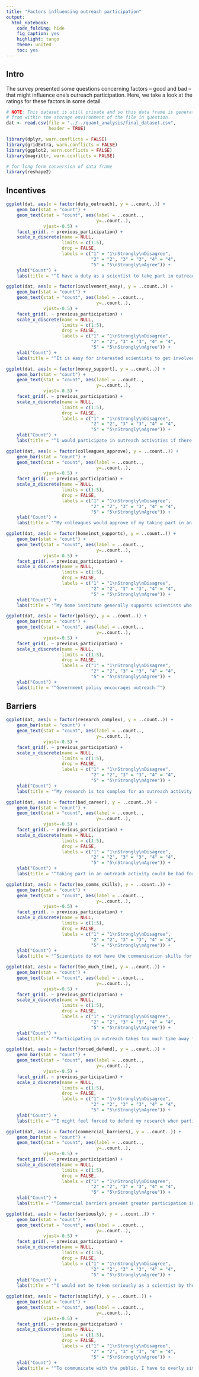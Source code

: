 ```yaml
---
title: "Factors influencing outreach participation"
output: 
  html_notebook: 
    code_folding: hide
    fig_caption: yes
    highlight: tango
    theme: united
    toc: yes
---
```


## Intro

The survey presented some questions concerning factors -- good and bad -- that might influence one's outreach participation.
Here, we take a look at the ratings for these factors in some detail.

```r
# NOTE: This dataset is still private and so this data frame is generated
# from within the storage environment of the file in question.
dat <- read.csv(file = "../../quant_analysis/final_dataset.csv", 
                header = TRUE)

library(dplyr, warn.conflicts = FALSE)
library(gridExtra, warn.conflicts = FALSE)
library(ggplot2, warn.conflicts = FALSE)
library(magrittr, warn.conflicts = FALSE)

# for long form conversion of data frame
library(reshape2)
```

## Incentives

```r
ggplot(dat, aes(x = factor(duty_outreach), y = ..count..)) + 
    geom_bar(stat = "count") + 
    geom_text(stat = "count", aes(label = ..count.., 
                                  y=..count..), 
              vjust=-0.5) + 
    facet_grid(. ~ previous_participation) + 
    scale_x_discrete(name = NULL, 
                     limits = c(1:5), 
                     drop = FALSE, 
                     labels = c("1" = "1\nStrongly\nDisagree",
                                "2" = "2", "3" = "3", "4" = "4", 
                                "5" = "5\nStrongly\nAgree")) + 
    ylab("Count") + 
    labs(title = "“I have a duty as a scientist to take part in outreach activities.”")
```

```r
ggplot(dat, aes(x = factor(involvement_easy), y = ..count..)) + 
    geom_bar(stat = "count") + 
    geom_text(stat = "count", aes(label = ..count.., 
                                  y=..count..), 
              vjust=-0.5) + 
    facet_grid(. ~ previous_participation) + 
    scale_x_discrete(name = NULL, 
                     limits = c(1:5), 
                     drop = FALSE, 
                     labels = c("1" = "1\nStrongly\nDisagree",
                                "2" = "2", "3" = "3", "4" = "4", 
                                "5" = "5\nStrongly\nAgree")) + 
    ylab("Count") + 
    labs(title = "“It is easy for interested scientists to get involved in outreach.”")
```

```r
ggplot(dat, aes(x = factor(money_support), y = ..count..)) + 
    geom_bar(stat = "count") + 
    geom_text(stat = "count", aes(label = ..count.., 
                                  y=..count..), 
              vjust=-0.5) + 
    facet_grid(. ~ previous_participation) + 
    scale_x_discrete(name = NULL, 
                     limits = c(1:5), 
                     drop = FALSE, 
                     labels = c("1" = "1\nStrongly\nDisagree",
                                "2" = "2", "3" = "3", "4" = "4", 
                                "5" = "5\nStrongly\nAgree")) + 
    ylab("Count") + 
    labs(title = "“I would participate in outreach activities if there was money\nto support participation.”")
```

```r
ggplot(dat, aes(x = factor(colleagues_approve), y = ..count..)) + 
    geom_bar(stat = "count") + 
    geom_text(stat = "count", aes(label = ..count.., 
                                  y=..count..), 
              vjust=-0.5) + 
    facet_grid(. ~ previous_participation) + 
    scale_x_discrete(name = NULL, 
                     limits = c(1:5), 
                     drop = FALSE, 
                     labels = c("1" = "1\nStrongly\nDisagree",
                                "2" = "2", "3" = "3", "4" = "4", 
                                "5" = "5\nStrongly\nAgree")) + 
    ylab("Count") + 
    labs(title = "“My colleagues would approve of my taking part in an outreach activity.”")
```

```r
ggplot(dat, aes(x = factor(homeinst_supports), y = ..count..)) + 
    geom_bar(stat = "count") + 
    geom_text(stat = "count", aes(label = ..count.., 
                                  y=..count..), 
              vjust=-0.5) + 
    facet_grid(. ~ previous_participation) + 
    scale_x_discrete(name = NULL, 
                     limits = c(1:5), 
                     drop = FALSE, 
                     labels = c("1" = "1\nStrongly\nDisagree",
                                "2" = "2", "3" = "3", "4" = "4", 
                                "5" = "5\nStrongly\nAgree")) + 
    ylab("Count") + 
    labs(title = "“My home institute generally supports scientists who take part\nin outreach activities.”")
```

```r
ggplot(dat, aes(x = factor(policy), y = ..count..)) + 
    geom_bar(stat = "count") + 
    geom_text(stat = "count", aes(label = ..count.., 
                                  y=..count..), 
              vjust=-0.5) + 
    facet_grid(. ~ previous_participation) + 
    scale_x_discrete(name = NULL, 
                     limits = c(1:5), 
                     drop = FALSE, 
                     labels = c("1" = "1\nStrongly\nDisagree",
                                "2" = "2", "3" = "3", "4" = "4", 
                                "5" = "5\nStrongly\nAgree")) + 
    ylab("Count") + 
    labs(title = "“Government policy encourages outreach.”")
```

## Barriers

```r
ggplot(dat, aes(x = factor(research_complex), y = ..count..)) + 
    geom_bar(stat = "count") + 
    geom_text(stat = "count", aes(label = ..count.., 
                                  y=..count..), 
              vjust=-0.5) + 
    facet_grid(. ~ previous_participation) + 
    scale_x_discrete(name = NULL, 
                     limits = c(1:5), 
                     drop = FALSE, 
                     labels = c("1" = "1\nStrongly\nDisagree",
                                "2" = "2", "3" = "3", "4" = "4", 
                                "5" = "5\nStrongly\nAgree")) + 
    ylab("Count") + 
    labs(title = "“My research is too complex for an outreach activity.”")
```

```r
ggplot(dat, aes(x = factor(bad_career), y = ..count..)) + 
    geom_bar(stat = "count") + 
    geom_text(stat = "count", aes(label = ..count.., 
                                  y=..count..), 
              vjust=-0.5) + 
    facet_grid(. ~ previous_participation) + 
    scale_x_discrete(name = NULL, 
                     limits = c(1:5), 
                     drop = FALSE, 
                     labels = c("1" = "1\nStrongly\nDisagree",
                                "2" = "2", "3" = "3", "4" = "4", 
                                "5" = "5\nStrongly\nAgree")) + 
    ylab("Count") + 
    labs(title = "“Taking part in an outreach activity could be bad for my career.”")
```

```r
ggplot(dat, aes(x = factor(no_comms_skills), y = ..count..)) + 
    geom_bar(stat = "count") + 
    geom_text(stat = "count", aes(label = ..count.., 
                                  y=..count..), 
              vjust=-0.5) + 
    facet_grid(. ~ previous_participation) + 
    scale_x_discrete(name = NULL, 
                     limits = c(1:5), 
                     drop = FALSE, 
                     labels = c("1" = "1\nStrongly\nDisagree",
                                "2" = "2", "3" = "3", "4" = "4", 
                                "5" = "5\nStrongly\nAgree")) + 
    ylab("Count") + 
    labs(title = "“Scientists do not have the communication skills for discussing\ntheir work with the non-specialist public.”")
```

```r
ggplot(dat, aes(x = factor(too_much_time), y = ..count..)) + 
    geom_bar(stat = "count") + 
    geom_text(stat = "count", aes(label = ..count.., 
                                  y=..count..), 
              vjust=-0.5) + 
    facet_grid(. ~ previous_participation) + 
    scale_x_discrete(name = NULL, 
                     limits = c(1:5), 
                     drop = FALSE, 
                     labels = c("1" = "1\nStrongly\nDisagree",
                                "2" = "2", "3" = "3", "4" = "4", 
                                "5" = "5\nStrongly\nAgree")) + 
    ylab("Count") + 
    labs(title = "“Participating in outreach takes too much time away from research.”")
```

```r
ggplot(dat, aes(x = factor(forced_defend), y = ..count..)) + 
    geom_bar(stat = "count") + 
    geom_text(stat = "count", aes(label = ..count.., 
                                  y=..count..), 
              vjust=-0.5) + 
    facet_grid(. ~ previous_participation) + 
    scale_x_discrete(name = NULL, 
                     limits = c(1:5), 
                     drop = FALSE, 
                     labels = c("1" = "1\nStrongly\nDisagree",
                                "2" = "2", "3" = "3", "4" = "4", 
                                "5" = "5\nStrongly\nAgree")) + 
    ylab("Count") + 
    labs(title = "“I might feel forced to defend my research when participating in outreach.”")
```

	
	
	

```r
ggplot(dat, aes(x = factor(commercial_barriers), y = ..count..)) + 
    geom_bar(stat = "count") + 
    geom_text(stat = "count", aes(label = ..count.., 
                                  y=..count..), 
              vjust=-0.5) + 
    facet_grid(. ~ previous_participation) + 
    scale_x_discrete(name = NULL, 
                     limits = c(1:5), 
                     drop = FALSE, 
                     labels = c("1" = "1\nStrongly\nDisagree",
                                "2" = "2", "3" = "3", "4" = "4", 
                                "5" = "5\nStrongly\nAgree")) + 
    ylab("Count") + 
    labs(title = "“Commercial barriers prevent greater participation in outreach.”")
```

```r
ggplot(dat, aes(x = factor(seriously), y = ..count..)) + 
    geom_bar(stat = "count") + 
    geom_text(stat = "count", aes(label = ..count.., 
                                  y=..count..), 
              vjust=-0.5) + 
    facet_grid(. ~ previous_participation) + 
    scale_x_discrete(name = NULL, 
                     limits = c(1:5), 
                     drop = FALSE, 
                     labels = c("1" = "1\nStrongly\nDisagree",
                                "2" = "2", "3" = "3", "4" = "4", 
                                "5" = "5\nStrongly\nAgree")) + 
    ylab("Count") + 
    labs(title = "“I would not be taken seriously as a scientist by the public\nif I participate in outreach.”")
```

```r
ggplot(dat, aes(x = factor(simplify), y = ..count..)) + 
    geom_bar(stat = "count") + 
    geom_text(stat = "count", aes(label = ..count.., 
                                  y=..count..), 
              vjust=-0.5) + 
    facet_grid(. ~ previous_participation) + 
    scale_x_discrete(name = NULL, 
                     limits = c(1:5), 
                     drop = FALSE, 
                     labels = c("1" = "1\nStrongly\nDisagree",
                                "2" = "2", "3" = "3", "4" = "4", 
                                "5" = "5\nStrongly\nAgree")) + 
    ylab("Count") + 
    labs(title = "“To communicate with the public, I have to overly simplify my work,\nwhich reduces its scientific correctness.”")
```

